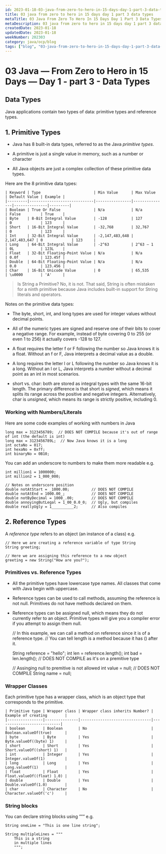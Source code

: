 ```yaml
---
id: 2023-01-18-03-java-from-zero-to-hero-in-15-days-day-1-part-3-data-types
title: 03 java from zero to hero in 15 days day 1 part 3 data types
metaTitle: 03 Java From Zero To Hero In 15 Days Day 1 Part 3 Data Types | Anas's Digital Garden
metaDescription: 03 java from zero to hero in 15 days day 1 part 3 data types | Anas's Digital Garden
createdDate: 2023-01-18
updatedDate: 2023-01-18
weekNumber: 202303
category: java/ocp/blog
tags: ["blog", "03-java-from-zero-to-hero-in-15-days-day-1-part-3-data-types"]
---
```

# 03 Java — From Zero to Hero in 15 Days — Day 1 - part 3 - Data Types

## Data Types

Java applications contain two types of data: primitive types and reference types.

## 1. Primitive Types

* Java has 8 built-in data types, referred to as the Java *primitive types*.

* A primitive is just a single value in memory, such as a number or character

* All Java objects are just a complex collection of these primitive data types.

Here are the 8 primitive data types:

    | Keyword | Type                        | Min Value      | Max Value     | Default Value | Example |
    |---------|-----------------------------|----------------|---------------|---------------|---------|
    | Boolean | True Or False               | N/a            | N/a           | False         | True    |
    | Byte    | 8-Bit Integral Value        | -128           | 127           | 0             | 123     |
    | Short   | 16-Bit Integral Value       | -32,768        | 32,767        | 0             | 123     |
    | Int     | 32-Bit Integral Value       | -2,147,483,648 | 2,147,483,647 | 0             | 123     |
    | Long    | 64-Bit Integral Value       | -2^63          | 2^63 – 1      | 0L            | 123L    |
    | Float   | 32-Bit Floating-Point Value | N/a            | N/a           | 0.0f          | 123.45f |
    | Double  | 64-Bit Floating-Point Value | N/a            | N/a           | 0.0           | 123.456 |
    | Char    | 16-Bit Unicode Value        | 0              | 65,535        | \u0000        | 'A'     |
>  Is String a Primitive?
>  No, it is not. That said, String is often mistaken for a ninth primitive because Java includes built-in support for String literals and operators.

Notes on the primitive data types:

* The byte, short, int, and long types are used for integer values without decimal points.

* All of the numeric types are signed and reserve one of their bits to cover a negative range. For example, instead of byte covering 0 to 255 (or even 1 to 256) it actually covers -128 to 127.

* A float requires the letter f or F following the number so Java knows it is a float. Without an f or F, Java interprets a decimal value as a double.

* A long requires the letter l or L following the number so Java knows it is a long. Without an l or L, Java interprets a number without a decimal point as an int in most scenarios.

* short vs. char: both are stored as integral types with the same 16-bit length. The primary difference is that short is *signed*, which means it splits its range across the positive and negative integers. Alternatively, char is *unsigned*, which means its range is strictly positive, including 0.

### Working with Numbers/Literals

Here are some code examples of working with numbers in Java

    long max = 3123456789;  // DOES NOT COMPILE because it's out of range of int (the default is int)
    long max = 3123456789L;  // Now Java knows it is a long
    int octaNo = 017;
    int hexaNo = 0xff;
    int binaryNo = 0B10;

You can add an underscore to numbers to make them more readable e.g.

    int million1 = 1000000;
    int million2 = 1_000_000;
    
    // Notes on underscore position
    double notAtStart = _1000.00;          // DOES NOT COMPILE
    double notAtEnd = 1000.00_;            // DOES NOT COMPILE
    double notByDecimal = 1000_.00;        // DOES NOT COMPILE
    double annoyingButLegal = 1_00_0.0_0;  // Ugly, but compiles
    double reallyUgly = 1__________2;      // Also compiles

## 2. Reference Types

A *reference type* refers to an object (an instance of a class) e.g.

    // Here we are creating a reference variable of type String
    String greeting; 
    
    // Here we are assigning this reference to a new object
    greeting = new String("How are you?");

### Primitives vs. Reference Types

* All the primitive types have lowercase type names. All classes that come with Java begin with uppercase.

* Reference types can be used to call methods, assuming the reference is not null. Primitives do not have methods declared on them.

* Reference types can be assigned null, which means they do not currently refer to an object. Primitive types will give you a compiler error if you attempt to assign them null.

    // In this example, we can call a method on reference since it is of a reference type. 
    // You can tell length is a method because it has () after it.
    
    String reference = "hello";
    int len = reference.length();
    int bad = len.length(); // DOES NOT COMPILE as it's on a premitive type
    
    // Assinging null to premitive is not allowed
    int value = null;   // DOES NOT COMPILE
    String name = null;

### Wrapper Classes

Each primitive type has a wrapper class, which is an object type that corresponds to the primitive.

    | Primitive type | Wrapper class | Wrapper class inherits Number? | Example of creating        |
    |----------------|---------------|--------------------------------|----------------------------|
    | boolean        | Boolean       | No                             | Boolean.valueOf(true)      |
    | byte           | Byte          | Yes                            | Byte.valueOf((byte) 1)     |
    | short          | Short         | Yes                            | Short.valueOf((short) 1)   |
    | int            | Integer       | Yes                            | Integer.valueOf(1)         |
    | long           | Long          | Yes                            | Long.valueOf(1)            |
    | float          | Float         | Yes                            | Float.valueOf((float) 1.0) |
    | double         | Double        | Yes                            | Double.valueOf(1.0)        |
    | char           | Character     | No                             | Character.valueOf('c')     |

### String blocks

You can declare string blocks using ””” e.g.

    String oneLine = "This is one line string";
    
    String multipleLines = """
        This is a string
        in multiple lines
        """;
